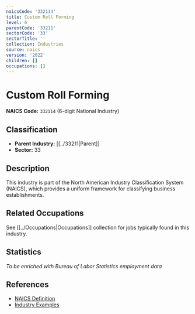 ```yaml
---
naicsCode: '332114'
title: Custom Roll Forming
level: 6
parentCode: '33211'
sectorCode: '33'
sectorTitle: ''
collection: Industries
source: naics
version: '2022'
children: []
occupations: []
---
```

# Custom Roll Forming

**NAICS Code:** `332114` (6-digit National Industry)

## Classification

- **Parent Industry:** [[../33211|Parent]]
- **Sector:** 33

## Description

This industry is part of the North American Industry Classification System (NAICS), which provides a uniform framework for classifying business establishments.

## Related Occupations

See [[../Occupations|Occupations]] collection for jobs typically found in this industry.

## Statistics

*To be enriched with Bureau of Labor Statistics employment data*

## References

- [NAICS Definition](https://www.census.gov/naics/)
- [Industry Examples](https://www.census.gov/naics/2022NAICS/)
